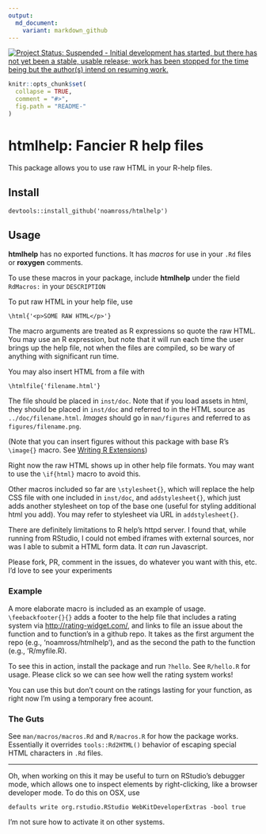 ```yaml
---
output:
  md_document:
    variant: markdown_github
---
```


[![Project Status: Suspended - Initial development has started, but there has not yet been a stable, usable release; work has been stopped for the time being but the author(s) intend on resuming work.](http://www.repostatus.org/badges/latest/suspended.svg)](http://www.repostatus.org/#suspended)


<!-- README.md is generated from README.Rmd. Please edit that file -->

```r
knitr::opts_chunk$set(
  collapse = TRUE,
  comment = "#>",
  fig.path = "README-"
)
```

# htmlhelp: Fancier R help files

This package allows you to use raw HTML in your R-help files.

## Install

    devtools::install_github('noamross/htmlhelp')
    
## Usage

**htmlhelp** has no exported functions.  It has  *macros* for use in your `.Rd`
files or **roxygen** comments.

To use these macros in your package, include **htmlhelp** under the field 
`RdMacros:` in your  `DESCRIPTION`


To put raw HTML in your help file, use

    \html{'<p>SOME RAW HTML</p>'}
    
The macro arguments are treated as R expressions so quote the raw HTML. You
may use an R expression, but note that it will run each time the user brings up
the help file, not when the files are compiled, so be wary of anything with
significant run time.

You may also insert HTML from a file with

    \htmlfile{'filename.html'}
    
The file should be placed in `inst/doc`.  Note that if you load assets in html,
they should be placed in `inst/doc` and referred to in the HTML source as
`../doc/filename.html`.  *Images* should go in `man/figures` and referred to
as `figures/filename.png`.


(Note that you can insert figures without this package with base R's `\image{}`
macro.  See [Writing R Extensions](https://cran.rstudio.com/doc/manuals/r-release/R-exts.html#Figures))

Right now the raw HTML shows up in other help file formats. You may want
to use the `\if{html}` macro to avoid this.

Other macros included so far are `\stylesheet{}`, which will replace the help
CSS file with one included in `inst/doc`, and `addstylesheet{}`,
which just adds another stylesheet on top of the base one (useful for styling
additional html you add).  You may refer to stylesheet
via URL in `addstylesheet{}`. 

There are definitely limitations to R help's httpd server.  I found that,
while running from RStudio, I could not embed iframes with external sources, nor 
was I able to submit a HTML form data. It *can* run Javascript.  

Please fork, PR, comment in the issues, do whatever you want with this, etc.  I'd love to see your experiments

### Example

A more elaborate macro is included as an example of usage. `\feebackfooter{}{}`
adds a footer to the help file that includes a rating system via <http://rating-widget.com/>,
and links to file an issue about the function and to function's in a github repo.  It takes
as the first argument the repo (e.g., 'noamross/htmlhelp'), and as the second
the path to the function (e.g., 'R/myfile.R).

To see this in action, install the package and run `?hello`.  See `R/hello.R`
for usage.  Please click so we can see how well the rating system works!

You can use this but don't count on the ratings lasting for your function,
as right now I'm using a temporary free acount.

### The Guts

See `man/macros/macros.Rd` and `R/macros.R` for how the package works.  Essentially
it overrides `tools::Rd2HTML()` behavior of escaping special HTML characters in
`.Rd` files.

---

Oh, when working on this it may be useful to turn on RStudio's debugger mode,
which allows one to inspect elements by right-clicking, like a browser developer mode.
To do this on OSX, use

    defaults write org.rstudio.RStudio WebKitDeveloperExtras -bool true
    
I'm not sure how to activate it on other systems.

